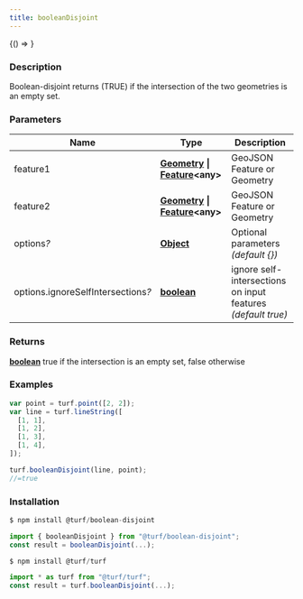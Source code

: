 ```yaml
---
title: booleanDisjoint
---
```



<!-- Expose turf as global var for experimenting in the browser console -->

<BrowserOnly>{() => <WindowTurfGlobal turf={turf} />}</BrowserOnly>

### Description

Boolean-disjoint returns (TRUE) if the intersection of the two geometries is an empty set.

### Parameters

| Name                                    | Type                                                                                                                                 | Description                                                  |
| --------------------------------------- | ------------------------------------------------------------------------------------------------------------------------------------ | ------------------------------------------------------------ |
| feature1                                | **[Geometry](https://tools.ietf.org/html/rfc7946#section-3.1) \| [Feature](https://tools.ietf.org/html/rfc7946#section-3.2)\<any\>** | GeoJSON Feature or Geometry                                  |
| feature2                                | **[Geometry](https://tools.ietf.org/html/rfc7946#section-3.1) \| [Feature](https://tools.ietf.org/html/rfc7946#section-3.2)\<any\>** | GeoJSON Feature or Geometry                                  |
| options<i>?</i>                         | **[Object](https://developer.mozilla.org/docs/Web/JavaScript/Reference/Global_Objects/Object)**                                      | Optional parameters _(default \{\})_                         |
| options.ignoreSelfIntersections<i>?</i> | **[boolean](https://developer.mozilla.org/docs/Web/JavaScript/Reference/Global_Objects/Boolean)**                                    | ignore self-intersections on input features _(default true)_ |

### Returns

**[boolean](https://developer.mozilla.org/docs/Web/JavaScript/Reference/Global_Objects/Boolean)** true if the intersection is an empty set, false otherwise

### Examples

```javascript
var point = turf.point([2, 2]);
var line = turf.lineString([
  [1, 1],
  [1, 2],
  [1, 3],
  [1, 4],
]);

turf.booleanDisjoint(line, point);
//=true
```

### Installation

```javascript
$ npm install @turf/boolean-disjoint

import { booleanDisjoint } from "@turf/boolean-disjoint";
const result = booleanDisjoint(...);
```

```javascript
$ npm install @turf/turf

import * as turf from "@turf/turf";
const result = turf.booleanDisjoint(...);
```
